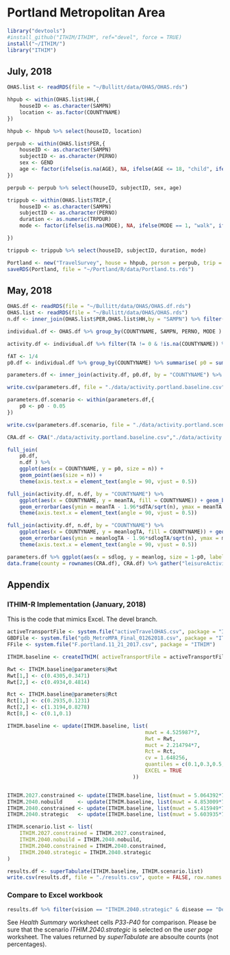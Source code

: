 # Portland Metropolitan Area


```{r, libs, echo = TRUE, warning = FALSE}
library("devtools")
#install_github("ITHIM/ITHIM", ref="devel", force = TRUE)
install("~/ITHIM/")
library("ITHIM")
```
## July, 2018

```{r Portland1, eval = TRUE, echo = TRUE, results = "show", warning = FALSE, error = TRUE, message = FALSE, fig.width = 12}
OHAS.list <- readRDS(file = "~/Bullitt/data/OHAS/OHAS.rds")

hhpub <- within(OHAS.list$HH,{
    houseID <- as.character(SAMPN)
    location <- as.factor(COUNTYNAME)
})

hhpub <- hhpub %>% select(houseID, location)

perpub <- within(OHAS.list$PER,{
    houseID <- as.character(SAMPN)
    subjectID <- as.character(PERNO)
    sex <- GEND
    age <- factor(ifelse(is.na(AGE), NA, ifelse(AGE <= 18, "child", ifelse(AGE <= 65, "adult", "senior"))), levels = c("child","adult","senior"))
})

perpub <- perpub %>% select(houseID, subjectID, sex, age)

trippub <- within(OHAS.list$TRIP,{
    houseID <- as.character(SAMPN)
    subjectID <- as.character(PERNO)
    duration <- as.numeric(TRPDUR)
    mode <- factor(ifelse(is.na(MODE), NA, ifelse(MODE == 1, "walk", ifelse(MODE==2, "cycle", "other"))))

})

trippub <- trippub %>% select(houseID, subjectID, duration, mode)

Portland <- new("TravelSurvey", house = hhpub, person = perpub, trip = trippub)
saveRDS(Portland, file = "~/Portland/R/data/Portland.ts.rds")

```



## May, 2018

```{r TA, echo = FALSE, eval = FALSE}
OHAS.df <- readRDS(file = "~/Bullitt/data/OHAS/OHAS.df.rds")
OHAS.list <- readRDS(file = "~/Bullitt/data/OHAS/OHAS.rds")
n.df <- inner_join(OHAS.list$PER,OHAS.list$HH,by = "SAMPN") %>% filter(!is.na(COUNTYNAME)) %>% select(SAMPN, COUNTYNAME) %>% group_by(COUNTYNAME) %>% summarise(n = n())

individual.df <- OHAS.df %>% group_by(COUNTYNAME, SAMPN, PERNO, MODE ) %>% select(COUNTYNAME, SAMPN, PERNO, PNAME, MODE, TRPDUR) %>% summarise(T = sum(TRPDUR)) %>% ungroup() %>% spread(MODE, T, fill = 0)%>% mutate(TA = 7*(3*walk/60 + 6*cycle/60))

activity.df <- individual.df %>% filter(TA != 0 & !is.na(COUNTYNAME)) %>% group_by(COUNTYNAME) %>% summarise(meanTA = mean(TA), sdTA = sd(TA), meanlogTA = mean(log(TA)), sdlogTA = sd(log(TA)))

fAT <- 1/4
p0.df <- individual.df %>% group_by(COUNTYNAME) %>% summarise( p0 = sum(TA == 0, na.rm = TRUE)/sum(!is.na(TA)) ) %>% mutate(p0.adj = p0*fAT)

parameters.df <- inner_join(activity.df, p0.df, by = "COUNTYNAME") %>% select(group = COUNTYNAME, p0 = p0.adj, meanlog = meanlogTA, sdlog = sdlogTA)

write.csv(parameters.df, file = "./data/activity.portland.baseline.csv", quote = FALSE, row.names = FALSE)

parameters.df.scenario <- within(parameters.df,{
    p0 <- p0 - 0.05
})

write.csv(parameters.df.scenario, file = "./data/activity.portland.scenario.csv", quote = FALSE, row.names = FALSE)

CRA.df <- CRA("./data/activity.portland.baseline.csv","./data/activity.portland.scenario.csv")

```

```{r fig1, echo = FALSE, eval = FALSE}
full_join(
    p0.df,
    n.df ) %>%
    ggplot(aes(x = COUNTYNAME, y = p0, size = n)) +
    geom_point(aes(size = n)) +
    theme(axis.text.x = element_text(angle = 90, vjust = 0.5))
```

```{r fig2, echo = FALSE, eval = FALSE}
full_join(activity.df, n.df, by = "COUNTYNAME") %>%
    ggplot(aes(x = COUNTYNAME, y = meanTA, fill = COUNTYNAME)) + geom_bar(stat = "identity") +
    geom_errorbar(aes(ymin = meanTA - 1.96*sdTA/sqrt(n), ymax = meanTA + 1.96*sdTA/sqrt(n))) +
    theme(axis.text.x = element_text(angle = 90, vjust = 0.5))
```

```{r fig3, echo = FALSE, eval = FALSE}
full_join(activity.df, n.df, by = "COUNTYNAME") %>%
    ggplot(aes(x = COUNTYNAME, y = meanlogTA, fill = COUNTYNAME)) + geom_bar(stat = "identity") +
    geom_errorbar(aes(ymin = meanlogTA - 1.96*sdlogTA/sqrt(n), ymax = meanlogTA + 1.96*sdlogTA/sqrt(n))) +
    theme(axis.text.x = element_text(angle = 90, vjust = 0.5))

```
```{r fig4, echo = FALSE, eval = FALSE, fig.width = 12}
parameters.df %>% ggplot(aes(x = sdlog, y = meanlog, size = 1-p0, label = group)) + geom_point()  + geom_text(aes(label = group), hjust=0, vjust=0)
data.frame(county = rownames(CRA.df), CRA.df) %>% gather("leisureActivity", "level", 2:4) %>% ggplot(aes(x = county, y = -level, fill = leisureActivity)) + geom_bar(stat = "identity", position = "dodge")
```

## Appendix
### ITHIM-R Implementation (January, 2018)
This is the code that mimics Excel.  The devel branch.
```{r, files, echo = FALSE, eval = FALSE, eval = FALSE}
activeTransportFile <- system.file("activeTravelOHAS.csv", package = "ITHIM")
GBDFile <- system.file("gdb_MetroMPA_Final_01262018.csv", package = "ITHIM")
FFile <- system.file("F.portland.11_21_2017.csv", package = "ITHIM")

ITHIM.baseline <- createITHIM( activeTransportFile = activeTransportFile, GBDFile = GBDFile, FFile = FFile)

Rwt <- ITHIM.baseline@parameters@Rwt
Rwt[1,] <- c(0.4305,0.3471)
Rwt[2,] <- c(0.4934,0.4814)

Rct <- ITHIM.baseline@parameters@Rct
Rct[1,] <- c(0.2935,0.1231)
Rct[2,] <- c(1.3194,0.8278)
Rct[8,] <- c(0.1,0.1)

ITHIM.baseline <- update(ITHIM.baseline, list(
                                             muwt = 4.525987*7,
                                             Rwt = Rwt,
                                             muct = 2.214794*7,
                                             Rct = Rct,
                                             cv = 1.648256,
                                             quantiles = c(0.1,0.3,0.5,0.7,0.9),
                                             EXCEL = TRUE
                                         ))


ITHIM.2027.constrained <- update(ITHIM.baseline, list(muwt = 5.064392*7, muct = 2.522432*7, cv = 1.639119))
ITHIM.2040.nobuild     <- update(ITHIM.baseline, list(muwt = 4.853009*7, muct = 2.657815*7, cv = 1.639940))
ITHIM.2040.constrained <- update(ITHIM.baseline, list(muwt = 5.415949*7, muct = 2.838158*7, cv = 1.631912))
ITHIM.2040.strategic   <- update(ITHIM.baseline, list(muwt = 5.603935*7, muct = 2.794518*7, cv = 1.630353))

ITHIM.scenario.list <- list(
    ITHIM.2027.constrained = ITHIM.2027.constrained,
    ITHIM.2040.nobuild = ITHIM.2040.nobuild,
    ITHIM.2040.constrained = ITHIM.2040.constrained,
    ITHIM.2040.strategic = ITHIM.2040.strategic
)

results.df <- superTabulate(ITHIM.baseline, ITHIM.scenario.list)
write.csv(results.df, file = "./results.csv", quote = FALSE, row.names = FALSE)
```

### Compare to Excel workbook

```{r results, echo = FALSE, eval = FALSE, eval = FALSE}
results.df %>% filter(vision == "ITHIM.2040.strategic" & disease == "Dementia" & burdenType == "daly" & sex == "F")
```

See _Health Summary_ worksheet cells _P33_-_P40_ for comparison.
Please be sure that the scenario _ITHIM.2040.strategic_ is selected on
the _user page_ worksheet.  The values returned by _superTabulate_ are
absoulte counts (not percentages).

